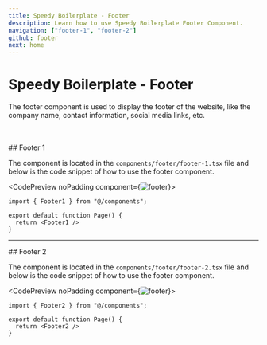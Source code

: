 ```yaml
---
title: Speedy Boilerplate - Footer
description: Learn how to use Speedy Boilerplate Footer Component.
navigation: ["footer-1", "footer-2"]
github: footer
next: home
---
```


# Speedy Boilerplate - Footer

The footer component is used to display the footer of the website, like the company name, contact information, social media links, etc.

<br />
<br />

<DocsTitle href="footer-1">
## Footer 1
</DocsTitle>

The component is located in the <Code>components/footer/footer-1.tsx</Code> file and below is the code snippet of how to use the footer component.

<CodePreview noPadding component={<Image src="/boilerplate/footer.png" alt="footer" width={1024} height={1024} className="w-full" />}>
```tsx
import { Footer1 } from "@/components";

export default function Page() {
  return <Footer1 />
}
```
</CodePreview>

---

<DocsTitle href="footer-2">
## Footer 2
</DocsTitle>

The component is located in the <Code>components/footer/footer-2.tsx</Code> file and below is the code snippet of how to use the footer component.

<CodePreview noPadding component={<Image src="/boilerplate/footer-2.png" alt="footer" width={1024} height={1024} className="w-full" />}>
```tsx
import { Footer2 } from "@/components";

export default function Page() {
  return <Footer2 />
}
```
</CodePreview>
